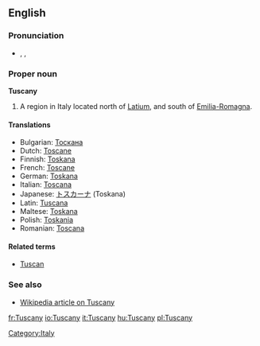 ==English==

===Pronunciation===
* {{enPR|tŭsʹkənē}}, {{IPA|/ˈtʌskəni/}}, {{SAMPA|/"tVsk@ni/}}

===Proper noun===
'''Tuscany'''

# A region in Italy located north of [[Latium]], and south of [[Emilia-Romagna]].

====Translations====

* Bulgarian: [[Тоскана]]
* Dutch: [[Toscane]]
* Finnish: [[Toskana]]
* French: [[Toscane]] {{f}}
* German: [[Toskana]] {{f}}
* Italian: [[Toscana]] {{f}}
* Japanese: [[トスカーナ]] (Toskana)
* Latin: [[Tuscana]]
* Maltese: [[Toskana]]
* Polish: [[Toskania]] {{f}}
* Romanian: [[Toscana]] {{f}}

====Related terms====
* [[Tuscan]]

===See also===
* [[w:Tuscany|Wikipedia article on Tuscany]]

[[Category:Italy]]

[[fr:Tuscany]]
[[io:Tuscany]]
[[it:Tuscany]]
[[hu:Tuscany]]
[[pl:Tuscany]]